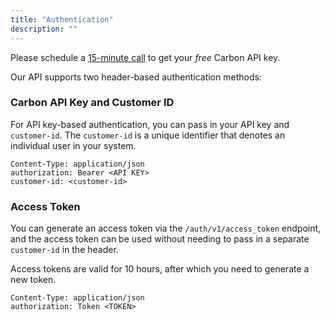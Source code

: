 ```yaml
---
title: "Authentication"
description: ""
---
```


<Note>Please schedule a [15-minute call](https://cal.com/carbon-ai/15min?date=2023-11-13&month=2023-11) to get your _*free*_ Carbon API key.</Note>

Our API supports two header-based authentication methods: 

### Carbon API Key and Customer ID
For API key-based authentication, you can pass in your API key and `customer-id`. The `customer-id` is a unique identifier that denotes an individual user in your system.

```
Content-Type: application/json
authorization: Bearer <API KEY>
customer-id: <customer-id>
```

### Access Token
You can generate an access token via the `/auth/v1/access_token` endpoint, and the access token can be used without needing to pass in a separate `customer-id` in the header.

Access tokens are valid for 10 hours, after which you need to generate a new token.

```
Content-Type: application/json
authorization: Token <TOKEN>
```